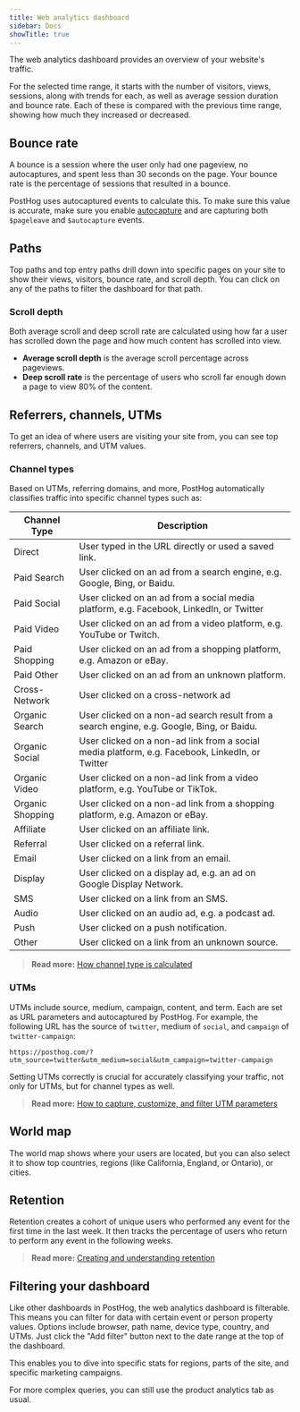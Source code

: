 ```yaml
---
title: Web analytics dashboard
sidebar: Docs
showTitle: true
---
```


The web analytics dashboard provides an overview of your website's traffic. 

For the selected time range, it starts with the number of visitors, views, sessions, along with trends for each, as well as average session duration and bounce rate. Each of these is compared with the previous time range, showing how much they increased or decreased.

<ProductScreenshot
  imageLight = "https://res.cloudinary.com/dmukukwp6/image/upload/v1711580006/posthog.com/contents/images/docs/web-analytics/dashboard/top-light.png" 
  imageDark = "https://res.cloudinary.com/dmukukwp6/image/upload/v1711579997/posthog.com/contents/images/docs/web-analytics/dashboard/top-dark.png"
  alt="Web analytics dashboard" 
  classes="rounded"
/>

## Bounce rate

A bounce is a session where the user only had one pageview, no autocaptures, and spent less than 30 seconds on the page. Your bounce rate is the percentage of sessions that resulted in a bounce.

PostHog uses autocaptured events to calculate this. To make sure this value is accurate, make sure you enable [autocapture](/docs/product-analytics/autocapture) and are capturing both `$pageleave` and `$autocapture` events.

## Paths

Top paths and top entry paths drill down into specific pages on your site to show their views, visitors, bounce rate, and scroll depth. You can click on any of the paths to filter the dashboard for that path.

<ProductScreenshot
  imageLight = "https://res.cloudinary.com/dmukukwp6/image/upload/v1711580005/posthog.com/contents/images/docs/web-analytics/dashboard/paths-light.png" 
  imageDark = "https://res.cloudinary.com/dmukukwp6/image/upload/v1711580004/posthog.com/contents/images/docs/web-analytics/dashboard/paths-dark.png"
  alt="Web analytics dashboard" 
  classes="rounded"
/>

### Scroll depth

Both average scroll and deep scroll rate are calculated using how far a user has scrolled down the page and how much content has scrolled into view.

- **Average scroll depth** is the average scroll percentage across pageviews.
- **Deep scroll rate** is the percentage of users who scroll far enough down a page to view 80% of the content.

## Referrers, channels, UTMs

To get an idea of where users are visiting your site from, you can see top referrers, channels, and UTM values.

<ProductScreenshot
  imageLight = "https://res.cloudinary.com/dmukukwp6/image/upload/v1711580002/posthog.com/contents/images/docs/web-analytics/dashboard/referrers-light.png" 
  imageDark = "https://res.cloudinary.com/dmukukwp6/image/upload/v1711580002/posthog.com/contents/images/docs/web-analytics/dashboard/referrers-dark.png"
  alt="Web analytics referrers" 
  classes="rounded"
/>

### Channel types

Based on UTMs, referring domains, and more, PostHog automatically classifies traffic into specific channel types such as:

| Channel Type     | Description                                                                                     |
|------------------|-------------------------------------------------------------------------------------------------|
| Direct           | User typed in the URL directly or used a saved link.                                            |
| Paid Search      | User clicked on an ad from a search engine, e.g. Google, Bing, or Baidu.                        |
| Paid Social      | User clicked on an ad from a social media platform, e.g. Facebook, LinkedIn, or Twitter         |
| Paid Video       | User clicked on an ad from a video platform, e.g. YouTube or Twitch.                            |
| Paid Shopping    | User clicked on an ad from a shopping platform, e.g. Amazon or eBay.                            |
| Paid Other       | User clicked on an ad from an unknown platform.                                                 |
| Cross-Network    | User clicked on a cross-network ad                                                              |
| Organic Search   | User clicked on a non-ad search result from a search engine, e.g. Google, Bing, or Baidu.       |
| Organic Social   | User clicked on a non-ad link from a social media platform, e.g. Facebook, LinkedIn, or Twitter |
| Organic Video    | User clicked on a non-ad link from a video platform, e.g. YouTube or TikTok.                    |
| Organic Shopping | User clicked on a non-ad link from a shopping platform, e.g. Amazon or eBay.                    |
| Affiliate        | User clicked on an affiliate link.                                                              |
| Referral         | User clicked on a referral link.                                                                |
| Email            | User clicked on a link from an email.                                                           |
| Display          | User clicked on a display ad, e.g. an ad on Google Display Network.                             |
| SMS              | User clicked on a link from an SMS.                                                             |
| Audio            | User clicked on an audio ad, e.g. a podcast ad.                                                 |
| Push             | User clicked on a push notification.                                                            |
| Other            | User clicked on a link from an unknown source.                                                  |

<ProductScreenshot
  imageLight = "https://res.cloudinary.com/dmukukwp6/image/upload/v1711580001/posthog.com/contents/images/docs/web-analytics/dashboard/channels-light.png" 
  imageDark = "https://res.cloudinary.com/dmukukwp6/image/upload/v1711580003/posthog.com/contents/images/docs/web-analytics/dashboard/channels-dark.png"
  alt="Web analytics channel types" 
  classes="rounded"
/>

> **Read more:** [How channel type is calculated](/docs/data/channel-type)

### UTMs

UTMs include source, medium, campaign, content, and term. Each are set as URL parameters and autocaptured by PostHog. For example, the following URL has the source of `twitter`, medium of `social`, and `campaign` of `twitter-campaign`:

`https://posthog.com/?utm_source=twitter&utm_medium=social&utm_campaign=twitter-campaign`

Setting UTMs correctly is crucial for accurately classifying your traffic, not only for UTMs, but for channel types as well. 

> **Read more:** [How to capture, customize, and filter UTM parameters](/docs/data/utm-segmentation)

## World map

The world map shows where your users are located, but you can also select it to show top countries, regions (like California, England, or Ontario), or cities.

<ProductScreenshot
  imageLight = "https://res.cloudinary.com/dmukukwp6/image/upload/v1711579999/posthog.com/contents/images/docs/web-analytics/dashboard/regions-light.png" 
  imageDark = "https://res.cloudinary.com/dmukukwp6/image/upload/v1711580000/posthog.com/contents/images/docs/web-analytics/dashboard/regions-dark.png"
  alt="Web analytics regions" 
  classes="rounded"
/>

## Retention

Retention creates a cohort of unique users who performed any event for the first time in the last week. It then tracks the percentage of users who return to perform any event in the following weeks. 

<ProductScreenshot
  imageLight = "https://res.cloudinary.com/dmukukwp6/image/upload/v1711579998/posthog.com/contents/images/docs/web-analytics/dashboard/retention-light.png" 
  imageDark = "https://res.cloudinary.com/dmukukwp6/image/upload/v1711579997/posthog.com/contents/images/docs/web-analytics/dashboard/retention-dark.png"
  alt="Web analytics retention" 
  classes="rounded"
/>

> **Read more:** [Creating and understanding retention](/docs/product-analytics/retention)

## Filtering your dashboard

Like other dashboards in PostHog, the web analytics dashboard is filterable. This means you can filter for data with certain event or person property values. Options include browser, path name, device type, country, and UTMs. Just click the "Add filter" button next to the date range at the top of the dashboard.

This enables you to dive into specific stats for regions, parts of the site, and specific marketing campaigns. 

For more complex queries, you can still use the product analytics tab as usual.
